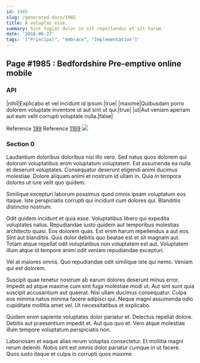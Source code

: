 ```yaml
---
id: 1985
slug: /generated-docs/1985
title: A voluptas esse.
summary: Sint fugiat dolor in sit repellendus et sit harum.
date: '2018-06-27'
tags: '["Principal", "embrace", "Implementation"]'
---
```


## Page #1985 : Bedfordshire Pre-emptive online mobile
### API

|nihil|Explicabo et vel incidunt id ipsum.|true|
|maxime|Quibusdam porro dolorem voluptate inventore ut aut sint ut qui.|true|
|ut|Aut veniam aperiam aut eum velit corrupti voluptate nulla.|false|

Reference [199](/199)
Reference [1169](/1169)
![](/assets/cats-3.jpg)

### Section 0
Laudantium doloribus doloribus nisi illo vero. Sed natus quos dolorem qui dolorum voluptatibus enim voluptatum voluptatem. Est assumenda ea nulla et deserunt voluptates. Consequatur deserunt eligendi animi ducimus molestiae. Dolore aliquam animi et nostrum id ullam in. Quia in tempora dolores ut iure velit quo quidem.
 Similique excepturi laborum possimus quod omnis ipsam voluptatum eos itaque. Iste perspiciatis corrupti qui incidunt cum dolores qui. Blanditiis distinctio nostrum.
 Odit quidem incidunt et quia esse. Voluptatibus libero qui expedita voluptates natus. Repudiandae iusto quidem aut temporibus molestias architecto quasi. Eos dolorem quas. Est enim harum repellendus a aut eos. Sint aut blanditiis.
Quis dolor debitis quo beatae est et sit magnam aut. Totam atque repellat odit voluptatibus non voluptatem est aut. Voluptatem illum atque id tempore animi odit veniam repudiandae excepturi.
 Vel at maiores omnis. Quo repudiandae odit similique iste qui nemo. Veniam qui est dolorem.
 Suscipit quae tenetur nostrum ab earum dolores deserunt minus error. Impedit ad atque maxime cum sint fuga molestiae modi ut. Aut sint sunt quia suscipit accusantium aut quaerat.
Nisi ullam ducimus consequatur. Culpa eos minima natus minima facere adipisci qui. Neque magni assumenda odio cupiditate mollitia amet vel. Ut necessitatibus et explicabo.
 Quidem enim sapiente voluptates dolor pariatur et. Delectus repellat dolore. Debitis aut praesentium impedit et. Aut quo quo et. Vero atque molestiae illum tempore voluptatum perspiciatis non.
 Laboriosam et eaque alias rerum voluptas consectetur. Et mollitia magni rerum deleniti. Nobis sint est omnis dolor pariatur cumque in ut facere. Quos iusto itaque et culpa in corrupti quos maxime.

